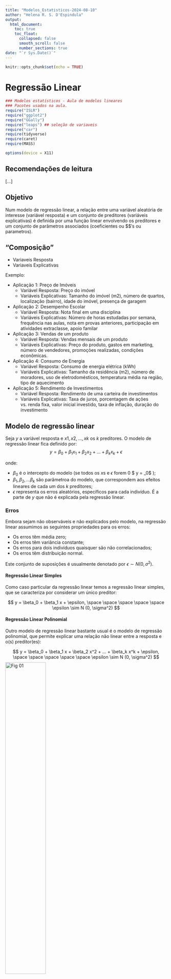 ```yaml
---
title: "Modelos_Estatisticos-2024-08-10"
author: "Helena R. S. D'Espindula"
output:
  html_document:
    toc: true
    toc_float:
      collapsed: false
      smooth_scroll: false
      number_sections: true
date: "`r Sys.Date()`"
---
```


```r
knitr::opts_chunk$set(echo = TRUE)

```

# Regressão Linear

```r
### Modelos estatísticos - Aula de modelos lineares
### Pacotes usados na aula.
require("ISLR")
require("ggplot2")
require("GGally")
require("leaps") ## seleção de variaveis
require("car")
require(tidyverse)
require(caret)
require(MASS)

options(device = X11)
```

## Recomendações de leitura

[...]

## Objetivo
Num modelo de regressão linear, a relação entre uma variável aleatória de interesse (variável resposta) e um conjunto de preditores (variáveis explicativas) é definida por uma função linear envolvendo os preditores e um conjunto de parâmetros associados (coeficientes ou $\beta $′s ou parametros).

## "Composição"
- Variaveis Resposta
- Variaveis Explicativas

Exemplo:

- Aplicação 1: Preço de Imóveis
  - Variável Resposta: Preço do imóvel
  - Variáveis Explicativas: Tamanho do imóvel (m2), número de quartos, localização (bairro), idade do imóvel, presença de garagem

- Aplicação 2: Desempenho Escolar
  - Variável Resposta: Nota final em uma disciplina
  - Variáveis Explicativas: Número de horas estudadas por semana, frequência nas aulas, nota em provas anteriores, participação em atividades extraclasse, apoio familar

- Aplicação 3: Vendas de um produto
  - Variável Resposta: Vendas mensais de um produto
  - Variáveis Explicativas: Preço do produto, gastos em marketing, número de vendedores, promoções realizadas, condições econômicas.

- Aplicação 4: Consumo de Energia
  - Variável Resposta: Consumo de energia elétrica (kWh)
  - Variáveis Explicativas: Tamanho da residência (m2), número de moradores, uso de eletrodomésticos, temperatura média na região, tipo de aquecimento

- Aplicação 5: Rendimento de Investimentos
  - Variável Resposta: Rendimento de uma carteira de investimentos
  - Variáveis Explicativas: Taxa de juros, porcentagem de ações vs. renda fixa, valor inicial investido, taxa de inflação, duração do investimento


## Modelo de regressão linear


Seja $y$ a variável resposta e $x1, x2, ..., xk$ os $k$ preditores. O modelo de regressão linear fica definido por:
$$
y = \beta_0 + \beta_1 x_1 + \beta_2 x_2 + ... + \beta_k x_k + \epsilon
$$

onde:

- $\beta_0$ é o intercepto do modelo (se todos os $x$s e $\epsilon$ forem 0 $ y = \beta_0$ );
- $\beta_1, \beta_2, ... \beta_k$ são parâmetroa do modelo,  que correspondem aos efeitos lineares de cada um dos $k$ preditores;
- $\epsilon$ representa os erros aleatórios, específicos para cada indivíduo. É a parte de $y$ que não é explicada pela regressão linear.

### Erros

Embora sejam não observáveis e não explicados pelo modelo, na regressão linear assumimos as seguintes propriedades para os erros:

 - Os erros têm média zero;
 - Os erros têm variância constante;
 - Os erros para dois indivíduos quaisquer são não correlacionados;
 - Os erros têm distribuição normal.
 
Este conjunto de suposições é usualmente denotado por $\epsilon \sim N (0, \sigma^2)$.


#### Regressão Linear Simples

Como caso particular da regressão linear temos a regressão linear simples, que se caracteriza por considerar um único preditor:

$$
y = \beta_0 + \beta_1 x + \epsilon,
\space \space \space \space \space 
\epsilon \sim N (0, \sigma^2)
$$

#### Regressão Linear Polinomial

Outro modelo de regressão linear bastante usual é o modelo de regressão polinomial, que permite explicar uma relação não linear entre a resposta e o(s) preditor(es):

$$
y = \beta_0 + \beta_1 x + \beta_2 x^2 + ... + \beta_k x^k + \epsilon,
\space \space \space \space \space 
\epsilon \sim N (0, \sigma^2)
$$
![Fig 01](2024-08-10-fig1.png "Fig 01"){width=50%}

![Fig 02](2024-08-10-fig2.png "Fig 02"){width=50%}

![Fig 03](2024-08-10-fig3.png "Fig 03"){width=50%}

![Fig 04](2024-08-10-fig4.png "Fig 04"){width=50%}

![Fig 05](2024-08-10-fig5.png "Fig 05"){width=50%}

![Fig 06](2024-08-10-fig6.png "Fig 06"){width=50%}


## Um breve histórico

- Século 19: Desenvolvimento da teoria de mínimos quadrados, que serve de base para o ajuste de modelos de regressão.
- A teoria de mínimos quadrados teve origem na Física motivada, dentre outros, por problemas na área navegação (século 18).
- Ao longo do século 19, modelos lineares e o método de mínimos quadrados passaram a ser utilizados em outras ciências, baseados em modelos pré-estabelecidos, ou apenas em evidências empíricas.
- O termo regressão foi introduzido por Francis Galton em 1875, baseado no princípio da
“regressão à média”.

## Regressão linear

- Os dois objetivos principais de uma análise de regressão são os seguintes:
  - Exploratório- Analisar a relação funcional entre uma variável aleatória (resposta) e um conjunto de variáveis preditoras.
  - Preditivo- Predizer valores não observados da variável resposta para valores especificados das variáveis preditoras.


## Exemplo- Consumo de combustível

- Neste exemplo vamos analisar os dados da base Auto, disponíveis na biblioteca ISLR do R.
- A base de dados dispõe de informações técnicas de 392 modelos de automóveis das décadas de 1970 e 1980, como consumo de combustível. potência do motor, dimensões dentre outras.
- O objetivo aqui é ajustar modelos de regressão linear que expliquem o consumo de combustível com base em características do modelo.
- Neste primeiro momento, para fins ilustrativos vamos considerar apenas duas variáveis de cada vez, embora o mais usual seja considerar múltiplas variáveis conjuntamente numa
análise de regressão.

```r

```


```r
summary(Auto)

ggplot(Auto, aes(x = year)) + geom_histogram()

ggplot(Auto, aes(x = year, y = mpg)) + geom_point() +
    stat_smooth(method = "lm") +
    theme_bw(base_size = 14)

```


```r

plot1 <- ggplot(Auto, aes(x = horsepower, y = mpg)) + geom_point() + theme_bw(base_size = 14)
plot1


plot1 + coord_trans(x="log2", y="log2")
```


![Fig 07](2024-08-10-fig7.png "Fig 07"){width=50%}

- Inicialmente, vamos ajustar um modelo de regressão linear que permita explicar o consumo de combustível (mpg- variável resposta) em função do ano de lançamento do modelo (yearvariável
explicativa).
- A Figura 7 sugere relação linear crescente entre o consumo de combustível e o ano de lançamento do modelo.
- O modelo de regressão linear para esse par de variáveis fica especificado por:
$$
mpg = \beta_0 + \beta_1 \times year + \epsilon,
$$
onde $\beta_0$ e $\beta_1$ são os parâmetros do modelo (intercepto e inclinação da reta de regressão) e $\epsilon$ representa os erros aleatórios.


- O ajuste da regressão linear consiste na estimação dos parâmetros do modelo (β0 e β1), com base nos dados amostrais, que produzem a reta de regressão que melhor se ajusta aos
dados.
- O método usual de estimação dos parâmetros de uma regressão linear é o método de mínimos quadrados, que será estudado adiante.
- Aplicando o método de mínimos quadrados, obtemos os parâmetros estimados $\hat{\beta_0} = −70.01$ e $\hat{\beta_1} = 1.23$, produzindo a seguinte reta de regressão ajustada:
$$
\hat{mpg} = −70.01 + 1.23 \times year
$$

![Fig 08](2024-08-10-fig8.png "Fig 08"){width=50%}

![Fig 09](2024-08-10-fig9.png "Fig 09"){width=50%}

[continua....]


## Exemplo prático- Taxa de formados

- Na parte prática desta aula vamos analisar dados sobre a taxa de formados em $n=777$ universidades norte-americanas no ano de 1995.
- O objetivo é ajustar um modelo de regressão linear que permita explicar a taxa de alunos formados em função das características das universidades e de seus alunos.
- Uma breve descrição das variáveis explicativas é apresentada na sequência.

### Variaveis

- `Grad.Rate`: Taxa de alunos formados (resposta);
- `Apps`: Número de alunos inscritos;
- `Accept`: Número de alunos aceitos;
- `Enroll`: Número de novos alunos matriculados;
- `Top10perc`: Percentual de novos estudantes entre os 10% melhores no ensino médio;
- `Top25perc`: Percentual de novos estudantes entre os 25% melhores no ensino médio;
- `F.Undergrad`: Número de alunos em período integral nos cursos de graduação;
- `P.Undergrad`: Número de alunos em período parcial nos cursos de graduação;
- `Outstate`: Número de alunos bolsistas de outros estados;
- `Room.Board`: Gastos de hospedagem e alimentação;
- `Books`: Gastos com materiais bibliográficos;
- `Personal`: Gastos com recursos humanos;
- `PhD`: Percentual de professores com doutorado;
- `Terminal`: Percentual de professores com grau terminal;
- `S.F.Ratio`: Razão alunos/professor;
- `perc.alumni`: Percentual de ex-alunos que contribuem com donativos;
- `Expend`: Gasto educacional por aluno.
- Privada ou publica




## CODIGO

```r
### Carregamento e visualização inicial da base

data("College") ### Carregando a base
#help("College") ### Acessando a documentação

head(College,10) ### Visualizando as dez primeiras linhas
dim(College) ### Acessando a dimensão da base
summary(College) ### Resumo das variáveis
```

```r
### Vamos considerar Grad.Rate (taxa de formados) como a variável resposta na nossa análise. Começamos a análise com alguns gráficos.

ggplot(College, aes(x = Grad.Rate)) + geom_histogram() +
    theme_bw(base_size = 14)
### Distribuição das taxas de formados

ggplot(College, aes(x = Top10perc, y = Grad.Rate)) + geom_point() +
    geom_smooth(method = "loess") + 
    theme_bw(base_size = 14)
### Taxas de formados versus percentual de alunos entre os 10% melhores
### no ensino médio.

ggplot(College, aes(x = Outstate, y = Grad.Rate)) + geom_point() +
    geom_smooth(method = "loess") + 
    theme_bw(base_size = 14)
### Taxas de formados versus investimentos externos.

ggplot(College, aes(x = perc.alumni, y = Grad.Rate)) + geom_point() +
    geom_smooth(method = "loess") +
    theme_bw(base_size = 14)
### Taxas de formados versus porcentagens de ex-alunos contribuintes.
```

```r
ggpairs(College, proportions = "auto") ### Matriz de gráficos de dispersão. - DEMORA PARA RODAR

#para salvar o ultimo grafico
ggsave("plot_grande.png", device = "png", width = 100, height = 80, units = "cm")
# tamanho maximo 50 in ou 126 cm
```

![Grafico pesado](plot_grande.png "Grafico pesado"){width=100%}


```r
ggcorr(College[,-1], label = TRUE, label_round = 2) ### Correlograma.
ggsave("plot_colorido.png", device = "png", width = 30, height = 20, units = "cm")
```

![Grafico colorido](plot_colorido.png "Grafico colorido"){width=100%}


```r

```

```r
### Parte 1 - Ajuste dos modelos lineares. Comecemos com o caso de apenas uma 
### variável explicativa (no caso, perc.alumni)

### Para ajustar modelos lineares no R usamos a função lm. Vamos consultar
### a documentação da função.

#help('lm')
```

Multipla (1 var resposta) e Multivarida (mais var respostas) são coisas diferentes


```r
### Ajuste da regressão linear simples (assumindo relação linear entre a taxa de formados e o percentual de ex-alunos contribuintes)

ajuste1 <- lm(Grad.Rate ~ perc.alumni, data = College) ###(resposta ~ var.explicativas)

ajuste1
```

$$
\hat{Grad.Rate} = 49,9863 + 0,6805 \times perc.alumni
$$
chapeu indica estimado?


```r
summary(ajuste1)
### O percentual de ex-alunos contribuintes tem efeito positivo, e 
### estatisticamente significativo na taxa de formados.
```





```r
### Vamos visualizar o ajuste do modelo
ggplot(College, aes(x = perc.alumni, y = Grad.Rate)) + geom_point() +
    stat_smooth(method = "lm") +
    theme_bw(base_size = 14)
```

```r
### Vamos investigar possível efeito quadrático do percentual de contribuíntes na taxa de formados. Para isso, adicionamos ao preditor o termo quadrático da variável explicativa, da seguinte forma:

ajuste2 <- lm(Grad.Rate ~ perc.alumni + I(perc.alumni^2), data = College)
summary(ajuste2)
### O termo quadrático é estatisticamente significativo, indicando que a
### relação entre as variáveis não é linear. Vamos dar um passo além, e
### incluir o termo de terceira ordem para o percentual de contribuintes
### (modelo cúbico).
```

$$
\hat{Grad.Rate} = 45.896244 + 1.085948 \times perc.alumni -0.007652 \times perc.alumni^2
$$

de acordo com os valores de p é significativo, então manteria essa variavel

```r

ajuste22 <- lm(formula = Grad.Rate ~ ., data = College)
summary(ajuste22)

## PrivateYes -> 1 se privada (YES); 0 se publica(No)

## Nesse modelo (ajustado com todas as outras variaveis) as escolas privadas tem p<0.05, portanto ser privada tem um impacto  no (maior) número de formados (3.3 pontos percentuais)

ajuste23 <- lm(formula = Grad.Rate ~ Private , data = College)
summary(ajuste23)

## Num modelo só com a privada ela (por "acaso") tambem teve p<0.05 mas com um impacto diferente (12.9 pontos percentuais)
```

```r
confint(ajuste22) ### Intervalo de confiaça
```
















































$$
\hat{Grad.Rate} = 33,87 + 3,38 \times (Private = Yes) + 0.0012984 \times (Apps)
$$



Variavel Dummie: (relevel)

- Sexo: F, M -> Sexo Feminino (1 se feminino, 0 se masculino)

- Escolaridade: Sem_Escolaridade, EF, EM, ES ->
  - EF (1 ou 0)
  - EM (1 ou 0)
  - ES (1 ou 0)
  - Sendo 1 TEM e 0 Não tem, consequentemente os 3 zeros é Sem_Escolaridade

$$
\hat{y} = \hat{\beta_0} + \hat{\beta_1} \times EF + \hat{\beta_2} \times EM + \hat{\beta_3} \times ES
$$
- Sem escolaridade: $\hat{y} = \hat{\beta_0}$

- Ens. Fund: $\hat{y} = \hat{\beta_0} + \hat{\beta_1}$

- Ens. Med: $\hat{y} = \hat{\beta_0} + \hat{\beta_2}$

- Ens. Sup: $\hat{y} = \hat{\beta_0} + \hat{\beta_3}$

Se for EM/EF: 
$$
\hat{y} = (\hat{\beta_0} + \hat{\beta_1}) - (\hat{\beta_0} + \hat{\beta_2}) = \hat{\beta_1} - \hat{\beta_2}
$$










$$
y = \beta_0 + \beta_1 x + \varepsilon
$$
$$
\varepsilon = (y - (\beta_0 + \beta_1 x))
$$
$$
residuo = y - (\hat{\beta_0} + \hat{ \beta_1 } x)
$$
Erro é o "real", residuo é o estimado.


```r
ajuste3 <- lm(Grad.Rate ~ perc.alumni + I(perc.alumni^2) + I(perc.alumni^3), data = College)
summary(ajuste3)
### O termo de ordem cúbica não tem significância estatística. Vamos seguir
### a análise com o modelo quadrático.
```

$$
\hat{Grad.Rate} = 42.9519252 + 1.5681680 \times perc.alumni -0.0276219 \times perc.alumni^2 + 0.0002297 \times perc.alumni^3
$$
de acordo com os valores de p é significativo, então manteria essa variavel


```r
### Vamos extrair alguns elementos do modelo ajustado
ajuste2$coefficients ### Estimativas dos parâmetros


```
```r
ajuste2$residuals ### Resíduos ordeinários, resultado muito longo, então resumido a seguir
```

```r
head(ajuste2$residuals) 

tail(ajuste2$residuals)
```

```r
ajuste2$fitted.values ### Valores ajustados pelo modelo, resultado muito longo, então resumido a seguir
```

```r
head(ajuste2$fitted.values) 

tail(ajuste2$fitted.values)
```

```r
model.matrix(ajuste2) ### Matriz do modelo (matriz X)
vcov(ajuste2) ### Matriz de variâncias e covariâncias dos estimadores.
```

```r
### Vamos visualizar o ajuste do modelo
ggplot(College, aes(x = perc.alumni, y = Grad.Rate)) + geom_point() +
    stat_smooth(method = "lm", formula = y ~ x + I(x^2)) +
    theme_bw(base_size = 14)
```

```r
### Extraindo os intervalos de confiança (95%) para os parâmetros
confint(ajuste2)
```

## Intervalo de confiança para a resposta média e para uma predição

Considere interesse em estimar a resposta **média** em um ponto $x′_0 = (1, x_{01], x_{02}, ..., x_{0k})$, ou seja, $E (y |x_0)$.

A estimativa pontual é dada pelo valor ajustado pelo modelo em $x_0$:
$$
\widehat{E(y|x_0)} = \hat{y_0} = x′_0 \hat{\beta}
$$
O estimador apresentado é não viciado para a real resposta média, com variância:

$$
Var(\widehat{E(y|x_0)}) = x'_0 Var(\hat{\beta})x_0
$$
[73]

Um intervalo de confiança 100(1 − α)% para a resposta média em x′
0 = (1, x01, x02, ..., x0k )
é dado por:
\E (y |x0) ± tn−p,α/2 ×
√
x′
0
\Var ( ˆβ)x0.
Considere agora que se deseja predizer a resposta em um ponto (novo indivíduo)
x′
0 = (1, x01, x02, ..., x0k ).
A estimativa pontual, novamente, é dada pelo valor ajustado de y em x′
0:
ˆy0 = x′
0 ˆβ.

[74]

Neste caso, a variância de ˆy0 fica dada por:
Var (ˆy0) = σ2 + x′
0Var ( ˆβ)x0.
Um intervalo de confiança 100(1 − α)% para a predição de uma nova observação em x0
fica dada por:
ˆy0 ± tn−p,α/2 ×
√
ˆσ2 + x′
0
\Var ( ˆβ)x0,
em que ˆσ2 = QMRes .





```r
### vamos realizar algumas predições. Considere faculdades com os seguintes percentuais de ex-alunos contribuintes: 13, 28 e 45

new_data <- data.frame(perc.alumni = c(13,28,45))
predict(ajuste2, newdata = new_data, se.fit = TRUE)

### Estimativas pontuais e erros padrões (nota: erros padrões para a resposta média)

```

```r
predict(ajuste2, newdata = new_data, interval = 'confidence') # para grupo com essa média
### fit = estimando os formados a partir de um número de doadores (13,28,45). lwr e upr = limites do 95% de confiaça.

### Estimativas pontiais e intervalos de confiança (95%) para a resposta **média**.
```

```r
predict(ajuste2, newdata = new_data, interval = 'prediction') ## Para caso isolado (observação única)
### fit = estimando os formados a partir de um número de doadores (13,28,45). lwr e upr = limites do 95% de confiaça

### Estimativas pontiais e intervalos de confiança (95%) para a predição de **uma nova observação**.
```

```r

### Vamos plotar as bandas de confiança e predição. Para isso, vamos preparar uma base de dados com os valores ajustados e os ICs(95%) para a resposta média e para as predições.

pred_int <- predict(ajuste2, interval="prediction")
med_int <- predict(ajuste2, interval="confidence")
data_pred <- data.frame(pred_lwr = pred_int[,'lwr'], pred_upr = pred_int[,'upr'],
                        med_lwr = med_int[,'lwr'], med_upr = med_int[,'upr'],
                        fit = med_int[,'fit'], perc.alumni = College$perc.alumni,
                        Grad.Rate = College$Grad.Rate)

ggplot(data_pred, aes(x = perc.alumni, y = Grad.Rate))+
    geom_point() +
    geom_line(aes(y=med_lwr), color = "red", linetype = "dashed", linewidth = 1.25) +
    geom_line(aes(y=med_upr), color = "red", linetype = "dashed", linewidth = 1.25) +
    geom_line(aes(y=pred_lwr), color = "green", linetype = "dashed", linewidth = 1.25) +
    geom_line(aes(y=pred_upr), color = "green", linetype = "dashed", linewidth = 1.25) +
    geom_line(aes(y=fit), color = "black", linetype = "dashed", linewidth = 1.25) +
    theme_bw(base_size = 14)
```

```r
### Diagnóstico do ajuste (análise de resíduos)

### Vamos produzir alguns gráficos para os resíduos

fit_aj2 <- fitted(ajuste2) ### Vetor de valores ajustados
resid_aj2 <- rstandard(ajuste2) ### Vetor de resíduos padronizados

data_fit <- data.frame(y = College$Grad.Rate, fit_aj2, resid_aj2)

ggplot(data_fit, aes(x=y, y=fit_aj2)) + geom_point() + stat_smooth(method="lm") +
    theme_bw(base_size = 14)
### Gráfico de valores observados versus valores ajustados. 

ggplot(ajuste2, aes(x=fit_aj2, y=resid_aj2)) + geom_point() +
    stat_smooth(method="loess") + geom_hline(yintercept=0, col="red", linetype="dashed") +
    theme_bw(base_size = 14) +
    xlab('Valores ajustados') +
    ylab('Resíduos')
### Gráfico de resíduos versus valores ajustados

qqPlot(ajuste2)
### Gráfico quantil-quantil para os resíduos
```

```r
### Parte 2 - Regressão linear múltipla, incluindo todas as variáveis da base como explicativas (exceto a taxa de formação, que é a resposta)

ajuste_p2 <- lm(Grad.Rate ~., data = College)
### Ajuste da regressão linear múltipla. A especificação "~." indica que
### todas as demais variáveis da base devem ser incluídas como explicativas.
### A título de ilustração, se quiséssemos ajustar um modelo apenas com as
### variáveis "Private", "Apps" e "Accept":
summary(ajuste_p2) 
```


```r
ajuste_p2 <- lm(Grad.Rate ~.-Top25perc, data = College)

## Todas menos a top 25. pq o top 10 e top 25 "se sobrepoe"
## "ajustado os efeitos das outras variaveis"

summary(ajuste_p2) 
```

Exemplo  de numero de comodos e area em preço do imovel. Em sepada os dois são significantes. No modelo tudo junto ajutado a area é positiva e os comodos são negativos (mais comodos numa mesma area, ou seja comodos menores,  menos preço).


```r
ajuste_p2 <- lm(Grad.Rate ~ Expend, data = College)

## Todas menos a top 25. pq o top 10 e top 25 "se sobrepoe"
## "ajustado os efeitos das outras variaveis"

summary(ajuste_p2) 
```

```r
ajuste_p2_ilustrativo <- lm(Grad.Rate ~ Private + Apps + Accept, data = College)

summary(ajuste_p2_ilustrativo) 
### Resumo do ajuste. Observe as variáveis com efeito significativo e os respectivos sinais.
### Variáveis com p-valor (Pr(>|t|)) < 0.05 podem ser consideradas com efeito 
### significativo na taxa de formados. Desta forma, as variáveis com efeito
### significativo na taxa de formados são Private (Yes), Apps, Top25perc, Outstate,
### Room.Board, 0.2793343; Já as variáveis com efeito negativo na taxa de formados
### são P.Undergrad, Personal e Expend.
```

```r
### Apenas para fins de discussão, vamos ajustar um modelo de regressão tendo como
### única variável explicativa o gasto por aluno.
ajuste_temp <- lm(Grad.Rate ~ Expend, data = College)
summary(ajuste_temp)

### Compare o efeito do gasto por aluno na taxa de formação produzida pelo
### modelo em que ajustamos também os efeitos das demais variáveis com o
### efeito produzido pelo modelo em que as demais variáveis não são consideradas.
### Qual a diferença? Como você a justifica?
```

```r
par(mfrow = c(2,2))
plot(ajuste_p2, which = 1:4)
### Gráficos de resíduos.
### O gráfico do canto superior esquerdo indica que a variância dos resíduos varia
### um pouco com a média (fitted values), e que os resíduos apresentam algum desvio
### da normalidade (conforme o qqplot). Ainda, conforme o gráfico do canto inferior
### direito, algumas observações podem ser identificadas como possivelmente influentes,
### produzindo maiores valores para a distância de Cook.

### Embora tenhamos alguns indicativos (ainda que não tão severos) de falta de ajuste
### da regressão linear, para fins didáticos vamos seguir a análise com esse tipo
### de modelagem.

```

```r
### Agora, vamos para a etapa de seleção de covariáveis. Para isso, vamos
### usar os recursos do pacote leaps. Vamos consultar a documentação da função
### regsubsets.

help("regsubsets")

all_reg <- regsubsets(Grad.Rate ~ ., method = "exhaustive", nvmax = 18, data = College)
### Explorando TODAS as regressões possíveis
all_reg

```

```r
plot(all_reg, scale="r2") ### Resultados baseados no R2
plot(all_reg, scale="adjr2") ### Resultados baseados no R2 ajustado
plot(all_reg, scale="bic") ### Resultados baseados no BIC
### Nesses gráficos avaliamos os resultados dos critérios para os melhores
### modelos ajustados com cada número de covariáveis.

s1 <- summary(all_reg, matrix.logical=TRUE)
s1 ### A matriz lógica permite identificar as covariáveis selecionadas 
### em cada modelo.

s1$rsq ### Valores de R2 para cada um dos modelos selecionados
s1$adjr2 ### Valores de R2 ajustado para cada um dos modelos selecionados
s1$bic ### Valores de BIC para cada um dos modelos selecionados

which.max(s1$adjr2)
coef(all_reg, id = 12)
### O modelo com doze covariáveis produziu maior valor de R2 ajustado.

which.min(s1$bic) 
coef(all_reg, id = 7)
### O modelo com sete covariáveis produziu menor valor de BIC.

which.max(s1$rsq) 
coef(all_reg, id = 17)
### O modelo com 17 covariáveis produziu menor valor de R2 (obviamente).

### Vamos produzir alguns gráficos usando os resultados desta análise.
n_cov <- 1:17

plot(n_cov, s1$bic, type = 'b', xlab = 'Número de covariáveis', 
     ylab = 'BIC', las = 1, pch = 20)
axis(1,1:17)

plot(n_cov, s1$adjr2, type = 'b', xlab = 'Número de covariáveis', 
     ylab = 'Adjusted R2', las = 1, pch = 20)
axis(1,1:17)

plot(n_cov, s1$rsq, type = 'b', xlab = 'Número de covariáveis', 
     ylab = 'R2', las = 1, pch = 20)
axis(1,1:17)




## Seleção de variáveis explicativas

Princípio de Occam: Dentre as várias explicações possíveis para um fenômeno, a mais simples é a melhor

Fuechsel, técnico da IBM: Garbage in, garbage out


- Neste módulo vamos tratar da seleção de covariáveis para o ajuste de modelos de regressão
linear.
- O objetivo é identificar um modelo parcimonioso, capaz de proporcionar bom ajuste com a menor quantidade possível de parâmetros.
- Diferentes métodos podem ser aplicados na seleção de um subconjunto “ótimo” de
variáveis.
- Importante ter em mente que diferentes métodos de seleção, frequentemente, remetem a
modelos distintos (lembre-se: “All models are wrong but some are useful”)


### Por que não incluir todas as covariáveis no modelo?

1 Um dos objetivos principais da análise de regressão é explicar a relação entre as variáveis de maneira simples e interpretável;
2 Quanto maior o número de parâmetros no modelo, menos graus de liberdade para os resíduos, menor precisão para as inferências;
3 Quanto maior o número de variáveis incluídas no modelo, maior a possibilidade de multicolinearidade;
4 Quanto mais complexo (parametrizado) o modelo, melhor o ajuste da amostra, mas menor seu poder de generalização (baixo poder preditivo)


### Como proceder a seleção do modelo?

Antes de aplicar qualquer método analítico para seleção de covariáveis, é conveniente fazer uma pré-triagem de variáveis, buscando eliminar variáveis que, a título de exemplo:
- Sejam redundantes;
- Apresentem elevado erro de medida;
- Não estejam no contexto do estudo;
- Apresentem elevada taxa de dados missing. . .

### Critérios para avaliação e comparação de modelos

- No processo de seleção de covariáveis, diferentes critérios podem ser usados para comparar os modelos produzidos. Alguns deles são descritos na sequência.
- **Coeficiente de deteminação** ($R^2$) - O coeficiente de determinação corresponde à proporção da variação dos dados explicada pela regressão:

$$
R^2 = \frac{SQ_{Total}-SQ_{R}^{es}}{SQ_{total}} = 1 = \frac{SQ_{Res}}{SQ_{total}}
$$

em que

$$
SQ_{Total} = \sum^n_{i-1}{(y_i - \overline{y})^2} \space \space e \space \space SQ_{Res} = \sum^n_{i-1}{(y_i - \hat{y}_i)^2}
$$

são as somas de quadrados total e atribuída aos resíduos, respectivamente

```r
summary(ajuste22)
```

**Multiple R-squared:  0.4615**











### Critérios para avaliação e comparação de modelos

- O coeficiente de determinação expressa a proporção da variabilidade total explicada pelo modelo ajustado.
- O valor de $R^2$ nunca decresce à medida que novas covariáveis são incluídas no modelo.
- Assim, não se deve optar pela seleção do modelo que produz maior $R^2$, pois esse modelo incluiria, necessariamente, o maior número possível de covariáveis.

- **Coeficiente de deteminação ajustado** - O coeficiente de determinação ajustado (ou simplesmente $R^2$ ajustado) é definido por:

$$
R_{Aj}^2 = 1 - (\frac{n-1}{n-p}) (1 - R^2)
$$

em que n e p são o número de observações e o número de parâmetros do modelo.

- Diferentemente do que ocorre para $R_2$, o valor de $R_{Aj}^2$ pode não aumentar mediante inclusão de novas variáveis ao modelo. Deve-se optar por modelos com maiores valores de $R_{Aj}^2$.

- Tem problemas com _overfiting_, pq o $R^2$ nunca diminui (podendo aumentar) quando aumenta o numero de parametros (mais $\beta$s)

```r
resumo22 <- summary(ajuste22)
resumo22$r.squared
```

### Critérios de Informação

#### Akaike Information Criterion (AIC)

- O critério de informação de Akaike (Akaike Information Criterion), ou simplesmente AIC, é
definido por:
$$
AIC = -2l(\hat{\theta}) + 2p
$$

em que $l(\hat{\theta})$ é a log-verossimilhança maximizada do modelo (calculada com base nos emv’s dos parâmetros) e p o número de parâmetros do modelo (evitar _overfiting_).

- Basicamente quero modelo que explique bem com poucos parametros.

- O AIC pode ser usado para qualquer modelo ajustado por máxima verossimilhança. No caso de um modelo de regressão linear temos:

$$
AIC = −n \space ln(SQ_{Res} /n) + 2p.
$$

- O componente 2p, na expressão do AIC , atua como termo de penalização atribuído à complexidade (número de parâmetros) do modelo. Pelo dobro, no caso.



```r
AIC(ajuste22)
```

#### Critério de Informação Bayesiano (BIC)

- Um critério alternativo ao AIC é o Critério de Informação Bayesiano (BIC), definido, para um modelo de regressão linear, por:

$$
BIC = −n \space ln(SQ_{Res} /n) + ln(n)p 
$$

- O BIC penaliza mais fortemente a complexidade (número de parâmetros) do modelo que o AIC ao substituir p por $ln(n)$ como fator de penalização. O $ln(n)$ (BIC) penaliza mais de o $2p$  (AIC).

- Devemos selecionar modelos com menores valores de AIC (ou BIC).


```r
BIC(ajuste22)
```

## Seleção de modelos baseada em critérios de qualidade de ajuste

- Um primeiro algoritmo de seleção de modelos, baseados em critérios de qualidade de ajuste, é o método **todas as regressões possíveis**;
- Suponha uma análise de regressão com k variáveis;
- Uma primeira alternativa consiste em ajustar todos os possíveis modelos de regressão com $j \le k$ covariáveis, para $j = 0, 1, 2, ..., k$;
- Para cada modelo de regressão ajustado calcula-se o valor do critério de seleção escolhido $(AIC, BIC \space ou \space R_{Aj}^2 . . . )$;
- O modelo selecionado será quele que apresentar o valor ótimo para o critério adotado (maior $R_{Aj}^2$, menor AIC,. . . ).

$$
y \sim x_1, x_2, x_3
$$
$y \sim 1$

$y \sim x_1$

$y \sim x_2$

$y \sim x_3$

$y \sim x_1 + x_2$

$y \sim x_1 + x_3$

$y \sim x_2 + x_3$

$y \sim x_1 + x_2 + x_3$

Para 3 variáveis $2^3 = 8$ modelos

Busca exaustiva gera $2^k$ modelos (sendo $k$ o número de variaveis)


```r



```

- O método baseado em todas as regressões possíveis torna-se inviável mesmo para um número moderado de covariáveis;

- Para k variáveis o número de regressões possíveis é $2^k$ . Para k = 30, por exemplo, teríamos $1.073.741.824$ modelos possíveis!

- Como alternativa ao método de todas as regressões possíveis podemos usar os algoritmos backward, forward ou stepwise substituindo o teste F por algum dos critérios apresentado

### Seleção de covariáveis - Método backward

Backward selection (or backward elimination)

1. Ajuste o modelo de regressão com todas as k covariáveis disponíveis;
2.Remova uma a uma as covariáveis do modelo e calcule o valor do critério de qualidade de ajuste adotado (digamos o AIC, para ilustração);
3. Remova do modelo (em definitivo) a variável cuja exclusão resultar em menor AIC;
4. Os passos 1 a 3 são repetidos para o novo modelo (com a remoção da covariável) e o processo continua até o momento em que nenhuma remoção produzir um ajuste com menor AIC


### Seleção de covariáveis - Método forward

Forward selection

1. Ajuste o modelo nulo (sem covariáveis);
2. Adicione uma a uma as covariáveis ao modelo e calcule o valor do critério de qualidade de ajuste adotado (digamos o AIC, para ilustração);
3. Inclua no modelo (em definitivo) a variável cuja exclusão resultar em menor AIC;
4. Os passos 1 a 3 são repetidos para o novo modelo (com a inclusão da covariável) e o
processo continua até o momento em que nenhuma inclusão produzir um ajuste com menor AIC

### Seleção de covariáveis - Método combinado

Stepwise selection (or sequential replacement)

1. Ajuste o modelo de regressão com todas as k covariáveis disponíveis. Proceda como descrito no algoritmo backward, mas. . .
2. A cada passo do algoritmo, avalie uma a uma tanto a inclusão das variáveis não inseridas
quanto a exclusão das variáveis que compõem o modelo.
3. Inclua (exclua) no modelo a variável cuja inclusão (exclusão) resultar em menor AIC;
4. Os passos 1 a 3 são repetidos para o novo modelo (com a inclusão (exclusão) da covariável) e o processo continua até o momento em que nenhuma inclusão (ou exclusão) produzir um ajuste com menor AIC.

```r
### Para finalizar, vamos aplicar os algoritmos de seleção do tipo
### stepwise. Primeiramente fixando k = 2, estamos definindo o AIC como critério de
### seleção, temos:

aj_full <- ajuste22

### Método backward (obj: reduzir AIC)
step_back_AIC <- step(aj_full, direction = "backward", data = College, k = 2)
summary(step_back_AIC)

### Método forward. Para o método forward devemos definir o escopo da seleção (menor e maior modelo). O menor seria o modelo nulo (apenas com o intercepto), enquanto o maior seria o modelo com todas as covariáveis.



aj_lower <- lm(Grad.Rate~1, data = College)

aj_upper <- lm(Grad.Rate~., data = College)
formula(aj_upper)

step_for_AIC <- step(aj_lower, direction = "forward", scope=formula(aj_upper), 
                     data = College, k = 2)
summary(step_for_AIC)

### Finalmente, o algoritmo que considera tanto exclusão quanto inclusão de
### covariáveis a cada passo
step_both_AIC <- step(aj_full, direction = "both", data = College, k = 2)
summary(step_both_AIC)

### Vamos comparar os ajustes.
data.frame(compareCoefs(step_back_AIC, step_for_AIC, step_both_AIC))


### Agora fixando k = log(n) (critério BIC):

### Método backward
step_back_BIC <- step(aj_full, direction = "backward", data = College, k = log(nrow(College)))
summary(step_back_BIC)

### Método forward. Para o método forward devemos definir o escopo da seleção
### (menor e maior modelo). O menor seria o modelo nulo (apenas com o intercepto),
### enquanto o maior seria o modelo com todas as covariáveis.
aj_lower <- lm(Grad.Rate~1, data = College)

aj_upper <- lm(Grad.Rate~., data = College)
formula(aj_upper)

step_for_BIC <- step(aj_lower, direction = "forward", scope=formula(aj_upper), 
                     data = College, k = log(nrow(College)))
summary(step_for_BIC)

### Finalmente, o algoritmo que considera tanto exclusão quanto inclusão de
### covariáveis a cada passo
step_both_BIC <- step(aj_full, direction = "both", data = College, k = log(nrow(College)))
summary(step_both_BIC)

### Vamos comparar os ajustes.
data.frame(compareCoefs(step_back_BIC, step_for_BIC, step_both_BIC))
```

```r
data.frame(compareCoefs(step_back_AIC, step_for_AIC, step_both_AIC, step_back_BIC, step_for_BIC, step_both_BIC))
```

```

